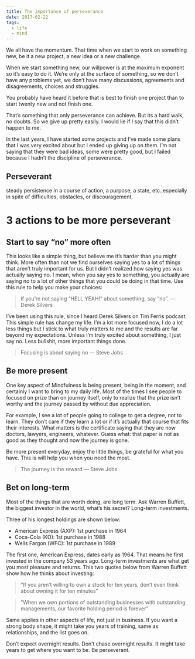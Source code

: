 ```yaml
---
title: The importance of perseverance
date: 2017-02-22
tags:
  - life
  - mind
---
```


We all have the momentum. That time when we start to work on something new, be it a new project, a new idea or a new challenge.

When we start something new, our willpower is at the maximum exponent so it’s easy to do it. We’re only at the surface of something, so we don’t have any problems yet, we don’t have many discussions, agreements and disagreements, choices and struggles.

You probably have heard it before that is best to finish one project than to start twenty new and not finish one.

That’s something that only perseverance can achieve. But its a hard walk, no doubts. So we give up pretty easily. I would lie if I say that this didn’t happen to me.

In the last years, I have started some projects and I’ve made some plans that I was very excited about but I ended up giving up on them. I’m not saying that they were bad ideas, some were pretty good, but I failed because I hadn’t the discipline of perseverance.

## Perseverant

steady persistence in a course of action, a purpose, a state, etc.,especially in spite of difficulties, obstacles, or discouragement.

# 3 actions to be more perseverant

## Start to say “no” more often

This looks like a simple thing, but believe me it’s harder than you might think. More often than not we find ourselves saying yes to a lot of things that aren’t truly important for us. But I didn’t realized how saying yes was actually saying no. I mean, when you say yes to something, you actually are saying no to a lot of other things that you could be doing in that time. Use this rule to help you make your choices:

> If you’re not saying “HELL YEAH!” about something, say “no”. — Derek Silvers

I’ve been using this rule, since I heard Derek Silvers on Tim Ferris podcast. This simple rule has change my life. I’m a lot more focused now, I do a lot less things but I stick to what truly matters to me and the results are far beyond my expectations. Unless I’m truly excited about something, I just say no. Less bullshit, more important things done.

> Focusing is about saying no — Steve Jobs

## Be more present

One key aspect of Mindfulness is being present, being in the moment, and certainly I want to bring to my daily life. Most of the times I see people to focused on prize than on journey itself, only to realize that the prize isn’t worthy and the journey passed by without due appreciation.

For example, I see a lot of people going to college to get a degree, not to learn. They don’t care if they learn a lot or if it’s actually that course that fits their interests. What matters is the certificate saying that they are now doctors, lawyers, engineers, whatever. Guess what: that paper is not as good as they thought and now the journey is gone.

Be more present everyday, enjoy the little things, be grateful for what you have. This is will help you when you need the most.

> The journey is the reward — Steve Jobs

## Bet on long-term

Most of the things that are worth doing, are long term. Ask Warren Buffett, the biggest investor in the world, what’s his secret? Long-term investments.

Three of his longest holdings are shown below:

- American Express (AXP): 1st purchase in 1964
- Coca-Cola (KO): 1st purchase in 1988
- Wells Fargon (WFC): 1st purchase in 1989

The first one, American Express, dates early as 1964. That means he first invested in the company 53 years ago. Long-term investments are what get you most pleasure and returns. This two quotes below from Warren Buffett show how he thinks about investing:

> “If you aren’t willing to own a stock for ten years, don’t even think about owning it for ten minutes”

> ”When we own portions of outstanding businesses with outstanding managements, our favorite holding period is forever”

Same applies in other aspects of life, not just in business. If you want a strong body shape, it might take you years of training, same as relationships, and the list goes on.

Don’t expect overnight results. Don’t chase overnight results. It might take years to get where you want to be. Be perseverant.
